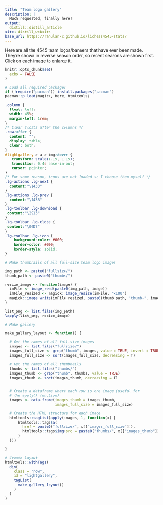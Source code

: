 ```yaml
---
title: "Team logo gallery"
description: |
  Much requested, finally here!  
output:
  distill::distill_article
site: distill_website
base_url: https://rahulan-c.github.io/lichess4545-stats/
---
```


Here are all the 4545 team logos/banners that have ever been made. They're shown in reverse season order, so recent seasons are shown first. Click on each image to enlarge it.


```r
knitr::opts_chunk$set(
  echo = FALSE
)

# Load all required packages
if (!require("pacman")) install.packages("pacman")
pacman::p_load(magick, here, htmltools)
```

<!-- Set up gallery -->
<head>
<link type="text/css" rel="stylesheet" href="https://cdnjs.cloudflare.com/ajax/libs/lightgallery/1.6.0/css/lightgallery.min.css" />
<script src="https://cdnjs.cloudflare.com/ajax/libs/lightgallery-js/1.4.1-beta.0/js/lightgallery.min.js"></script>
<!-- lightgallery plugins -->
<script src="https://cdnjs.cloudflare.com/ajax/libs/lg-fullscreen/1.2.1/lg-fullscreen.min.js"></script>
<script src="https://cdnjs.cloudflare.com/ajax/libs/lg-thumbnail/1.2.1/lg-thumbnail.min.js"></script>
</head>

```css
.column {
  float: left;
  width: 45%;
  margin-left: 1rem;
}
/* Clear floats after the columns */
.row:after {
  content: "";
  display: table;
  clear: both;
}
#lightgallery > a > img:hover {
   transform: scale(1.15, 1.15);
   transition: 0.4s ease-in-out;
   cursor: pointer;
}
/* For some reason, icons are not loaded so I choose them myself */
.lg-actions .lg-next {
  content:"\1433"
}
.lg-actions .lg-prev {
  content:"\1438"
}
.lg-toolbar .lg-download {
 content:"\2913"
}
.lg-toolbar .lg-close {
 content:"\00D7"
}
.lg-toolbar .lg-icon {
	background-color: #000;
	border-color: #000;
	border-style: solid;
}
```


```r
# Make thumbnails of all full-size team logo images

img_path <- paste0("fullsize/")
thumb_path <- paste0("thumbs/")

resize_image <- function(image) {
  imFile <- image_read(paste0(img_path, image))
  imFile_resized <- magick::image_resize(imFile, "x100")
  magick::image_write(imFile_resized, paste0(thumb_path, "thumb-", image))
}

list_png <- list.files(img_path)
lapply(list_png, resize_image)
```


```r
# Make gallery

make_gallery_layout <- function() {

  # Get the names of all full-size images
  images <- list.files("fullsize/")
  images_full_size <- grep("thumb", images, value = TRUE, invert = TRUE)
  images_full_size <- sort(images_full_size, decreasing = T)

  # Get the names of all thumbnails
  thumbs <- list.files("thumbs/")
  images_thumb <- grep("thumb", thumbs, value = TRUE)
  images_thumb <- sort(images_thumb, decreasing = T)

  
  # Create a dataframe where each row is one image (useful for
  # the apply() function)
  images <- data.frame(images_thumb = images_thumb,
                       images_full_size = images_full_size)

  # Create the HTML structure for each image
  htmltools::tagList(apply(images, 1, function(x) {
      htmltools::tags$a(
        href = paste0("fullsize/", x[["images_full_size"]]),
        htmltools::tags$img(src = paste0("thumbs/", x[["images_thumb"]]))
      )
  }))

}
```

```r
# Create layout
htmltools::withTags(
  div(
    class = "row",
    id = "lightgallery",
    tagList(
      make_gallery_layout()
    )
  )
)

```

<script type="text/javascript">
    lightGallery(document.getElementById('lightgallery'));
</script>